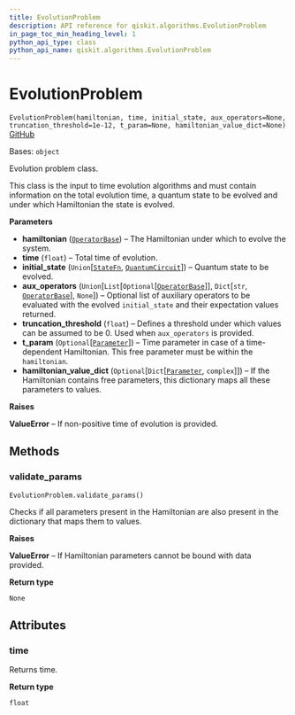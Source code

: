 ```yaml
---
title: EvolutionProblem
description: API reference for qiskit.algorithms.EvolutionProblem
in_page_toc_min_heading_level: 1
python_api_type: class
python_api_name: qiskit.algorithms.EvolutionProblem
---
```


# EvolutionProblem

<span id="qiskit.algorithms.EvolutionProblem" />

`EvolutionProblem(hamiltonian, time, initial_state, aux_operators=None, truncation_threshold=1e-12, t_param=None, hamiltonian_value_dict=None)` [GitHub](https://github.com/qiskit/qiskit/tree/stable/0.21/qiskit/algorithms/evolvers/evolution_problem.py "view source code")

Bases: `object`

Evolution problem class.

This class is the input to time evolution algorithms and must contain information on the total evolution time, a quantum state to be evolved and under which Hamiltonian the state is evolved.

**Parameters**

*   **hamiltonian** ([`OperatorBase`](qiskit.opflow.OperatorBase "qiskit.opflow.operator_base.OperatorBase")) – The Hamiltonian under which to evolve the system.
*   **time** (`float`) – Total time of evolution.
*   **initial\_state** (`Union`\[[`StateFn`](qiskit.opflow.state_fns.StateFn "qiskit.opflow.state_fns.state_fn.StateFn"), [`QuantumCircuit`](qiskit.circuit.QuantumCircuit "qiskit.circuit.quantumcircuit.QuantumCircuit")]) – Quantum state to be evolved.
*   **aux\_operators** (`Union`\[`List`\[`Optional`\[[`OperatorBase`](qiskit.opflow.OperatorBase "qiskit.opflow.operator_base.OperatorBase")]], `Dict`\[`str`, [`OperatorBase`](qiskit.opflow.OperatorBase "qiskit.opflow.operator_base.OperatorBase")], `None`]) – Optional list of auxiliary operators to be evaluated with the evolved `initial_state` and their expectation values returned.
*   **truncation\_threshold** (`float`) – Defines a threshold under which values can be assumed to be 0. Used when `aux_operators` is provided.
*   **t\_param** (`Optional`\[[`Parameter`](qiskit.circuit.Parameter "qiskit.circuit.parameter.Parameter")]) – Time parameter in case of a time-dependent Hamiltonian. This free parameter must be within the `hamiltonian`.
*   **hamiltonian\_value\_dict** (`Optional`\[`Dict`\[[`Parameter`](qiskit.circuit.Parameter "qiskit.circuit.parameter.Parameter"), `complex`]]) – If the Hamiltonian contains free parameters, this dictionary maps all these parameters to values.

**Raises**

**ValueError** – If non-positive time of evolution is provided.

## Methods

### validate\_params

<span id="qiskit.algorithms.EvolutionProblem.validate_params" />

`EvolutionProblem.validate_params()`

Checks if all parameters present in the Hamiltonian are also present in the dictionary that maps them to values.

**Raises**

**ValueError** – If Hamiltonian parameters cannot be bound with data provided.

**Return type**

`None`

## Attributes

<span id="qiskit.algorithms.EvolutionProblem.time" />

### time

Returns time.

**Return type**

`float`

